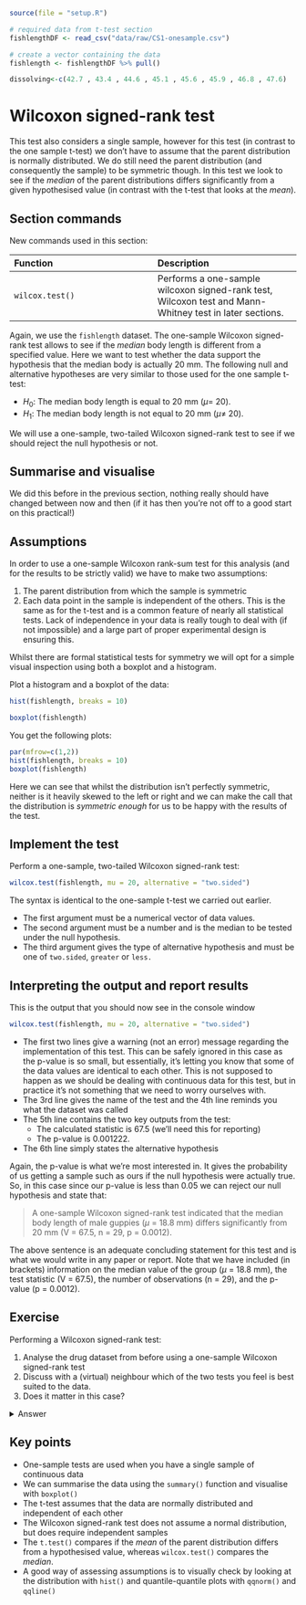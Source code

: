 ```r
source(file = "setup.R")
```

```r
# required data from t-test section
fishlengthDF <- read_csv("data/raw/CS1-onesample.csv")

# create a vector containing the data
fishlength <- fishlengthDF %>% pull()

dissolving<-c(42.7 , 43.4 , 44.6 , 45.1 , 45.6 , 45.9 , 46.8 , 47.6)
```

# Wilcoxon signed-rank test {#cs1-onesample-wilcoxon-signed-rank}
This test also considers a single sample, however for this test (in contrast to the one sample t-test) we don’t have to assume that the parent distribution is normally distributed. We do still need the parent distribution (and consequently the sample) to be symmetric though. In this test we look to see if the _median_ of the parent distributions differs significantly from a given hypothesised value (in contrast with the t-test that looks at the _mean_).

## Section commands
New commands used in this section:

| Function| Description|
|:- |:- |
|`wilcox.test()`| Performs a one-sample wilcoxon signed-rank test, Wilcoxon test and Mann-Whitney test in later sections.|

Again, we use the `fishlength` dataset. The one-sample Wilcoxon signed-rank test allows to see if the _median_ body length is different from a specified value. Here we want to test whether the data support the hypothesis that the median body is actually 20 mm. The following null and alternative hypotheses are very similar to those used for the one sample t-test:

-	$H_0$: The median body length is equal to 20 mm ($\mu =$ 20).
-	$H_1$: The median body length is not equal to 20 mm ($\mu \neq$ 20).

We will use a one-sample, two-tailed Wilcoxon signed-rank test to see if we should reject the null hypothesis or not.

## Summarise and visualise
We did this before in the previous section, nothing really should have changed between now and then (if it has then you’re not off to a good start on this practical!)

## Assumptions
In order to use a one-sample Wilcoxon rank-sum test for this analysis (and for the results to be strictly valid) we have to make two assumptions:

1.	The parent distribution from which the sample is symmetric
2.	Each data point in the sample is independent of the others. This is the same as for the t-test and is a common feature of nearly all statistical tests. Lack of independence in your data is really tough to deal with (if not impossible) and a large part of proper experimental design is ensuring this.

Whilst there are formal statistical tests for symmetry we will opt for a simple visual inspection using both a boxplot and a histogram.

Plot a histogram and a boxplot of the data:

```r
hist(fishlength, breaks = 10)

boxplot(fishlength)
```

You get the following plots:

```r
par(mfrow=c(1,2))
hist(fishlength, breaks = 10)
boxplot(fishlength)
```

Here we can see that whilst the distribution isn’t perfectly symmetric, neither is it heavily skewed to the left or right and we can make the call that the distribution is _symmetric enough_ for us to be happy with the results of the test.

## Implement the test
Perform a one-sample, two-tailed Wilcoxon signed-rank test:

```r
wilcox.test(fishlength, mu = 20, alternative = "two.sided")
```

The syntax is identical to the one-sample t-test we carried out earlier.

-	The first argument must be a numerical vector of data values.
-	The second argument must be a number and is the median to be tested under the null hypothesis.
-	The third argument gives the type of alternative hypothesis and must be one of `two.sided`, `greater` or `less.` 

## Interpreting the output and report results
This is the output that you should now see in the console window

```r
wilcox.test(fishlength, mu = 20, alternative = "two.sided")
```

-	The first two lines give a warning (not an error) message regarding the implementation of this test. This can be safely ignored in this case as the p-value is so small, but essentially, it’s letting you know that some of the data values are identical to each other. This is not supposed to happen as we should be dealing with continuous data for this test, but in practice it’s not something that we need to worry ourselves with.
- The 3rd line gives the name of the test and the 4th line reminds you what the dataset was called
-	The 5th line contains the two key outputs from the test:
    -	The calculated statistic is 67.5 (we’ll need this for reporting)
    -	The p-value is 0.001222. 
-	The 6th line simply states the alternative hypothesis

Again, the p-value is what we’re most interested in. It gives the probability of us getting a sample such as ours if the null hypothesis were actually true.
So, in this case since our p-value is less than 0.05 we can reject our null hypothesis and state that:

> A one-sample Wilcoxon signed-rank test indicated that the median body length of male guppies ($\mu$ = 18.8 mm) differs significantly from 20 mm (V = 67.5, n = 29, p = 0.0012).

The above sentence is an adequate concluding statement for this test and is what we would write in any paper or report. Note that we have included (in brackets) information on the median value of the group ($\mu$ = 18.8 mm), the test statistic (V = 67.5), the number of observations (n = 29), and the p-value (p = 0.0012).

## Exercise
:::exercise
Performing a Wilcoxon signed-rank test:

1. Analyse the drug dataset from before using a one-sample Wilcoxon signed-rank test
2. Discuss with a (virtual) neighbour which of the two tests you feel is best suited to the data.
3. Does it matter in this case?

<details><summary>Answer</summary>

**Hypotheses**

$H_0$ : median $=$ 45s

$H_1$ : median $\neq$ 45s

**Assumptions**

From the box-plot from the previous exercise we already know that the data are symmetric enough for the test to be valid.

**Wilcoxon signed-rank test**
```r
wilcox.test(dissolving , mu=45 , alternative = "two.sided")
```

A one-sample Wilcoxon-signed rank test indicated that the median dissolving time of the drug is not significantly different from 45 s (V=22, n=8 , p=0.64)

**Discussion**

In terms of choosing between the two test we can see that both meet their respective assumptions and so both tests are valid. In this case both tests also agree in terms of their conclusions i.e. that the average dissolving time (either mean or median) doesn't differ significantly from the proposed value of 45 s.

* So one answer would be that it doesn't matter which test you use.
* Another answer would be that you should pick the test that measures the quantity you're interested in i.e. if you care about medians then use the Wilcoxon test, whereas if you care about means then use the t-test.
* A final answer would be that, since both test are valid we would prefer to use the test with greater **power**. t-tests always have more power than Wilcoxon tests (as long as they're valid) and so we could report that one. (We'll talk about this in the last session but power is effectively the capacity of a test to detect a significant difference - so more power is better).

</details>

:::

## Key points
:::keypoints
- One-sample tests are used when you have a single sample of continuous data
- We can summarise the data using the `summary()` function and visualise with `boxplot()`
- The t-test assumes that the data are normally distributed and independent of each other
- The Wilcoxon signed-rank test does not assume a normal distribution, but does require independent samples
- The `t.test()` compares if the _mean_ of the parent distribution differs from a hypothesised value, whereas `wilcox.test()` compares the _median_.
- A good way of assessing assumptions is to visually check by looking at the distribution with `hist()` and quantile-quantile plots with `qqnorm()` and `qqline()`
:::

